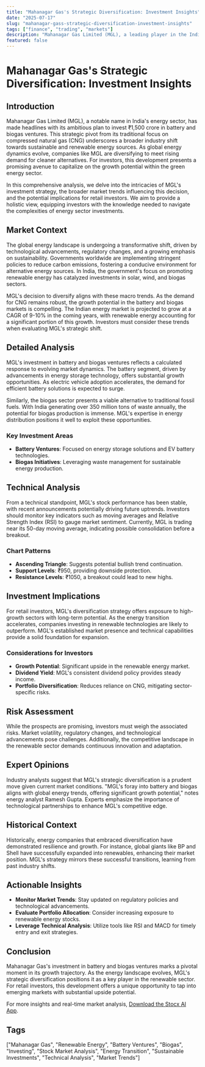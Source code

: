 ```yaml
---
title: "Mahanagar Gas's Strategic Diversification: Investment Insights"
date: "2025-07-17"
slug: "mahanagar-gass-strategic-diversification-investment-insights"
tags: ["finance", "trading", "markets"]
description: "Mahanagar Gas Limited (MGL), a leading player in the Indian energy sector, has announced a strategic investment of ₹1,500 crore into battery and biogas ventures. This move marks a significant diversification from its core business of compressed natural gas (CNG), reflecting broader trends in energy transition and sustainability. The investment is aimed at capitalizing on the burgeoning demand for alternative energy sources and aligning with global sustainability goals. For retail investors, this development offers a unique opportunity to explore growth in the renewable energy sector, leveraging MGL's robust market presence and technical expertise. With increasing emphasis on clean energy and government incentives, MGL's expansion could yield significant returns. However, investors should consider the inherent risks associated with market volatility and technology adoption. This comprehensive analysis explores the implications of MGL's diversification strategy, offering actionable insights for informed investment decisions."
featured: false
---
```


# Mahanagar Gas's Strategic Diversification: Investment Insights

## Introduction

Mahanagar Gas Limited (MGL), a notable name in India's energy sector, has made headlines with its ambitious plan to invest ₹1,500 crore in battery and biogas ventures. This strategic pivot from its traditional focus on compressed natural gas (CNG) underscores a broader industry shift towards sustainable and renewable energy sources. As global energy dynamics evolve, companies like MGL are diversifying to meet rising demand for cleaner alternatives. For investors, this development presents a promising avenue to capitalize on the growth potential within the green energy sector.

In this comprehensive analysis, we delve into the intricacies of MGL's investment strategy, the broader market trends influencing this decision, and the potential implications for retail investors. We aim to provide a holistic view, equipping investors with the knowledge needed to navigate the complexities of energy sector investments.

## Market Context

The global energy landscape is undergoing a transformative shift, driven by technological advancements, regulatory changes, and a growing emphasis on sustainability. Governments worldwide are implementing stringent policies to reduce carbon emissions, fostering a conducive environment for alternative energy sources. In India, the government's focus on promoting renewable energy has catalyzed investments in solar, wind, and biogas sectors.

MGL's decision to diversify aligns with these macro trends. As the demand for CNG remains robust, the growth potential in the battery and biogas markets is compelling. The Indian energy market is projected to grow at a CAGR of 9-10% in the coming years, with renewable energy accounting for a significant portion of this growth. Investors must consider these trends when evaluating MGL's strategic shift.

## Detailed Analysis

MGL's investment in battery and biogas ventures reflects a calculated response to evolving market dynamics. The battery segment, driven by advancements in energy storage technology, offers substantial growth opportunities. As electric vehicle adoption accelerates, the demand for efficient battery solutions is expected to surge.

Similarly, the biogas sector presents a viable alternative to traditional fossil fuels. With India generating over 350 million tons of waste annually, the potential for biogas production is immense. MGL's expertise in energy distribution positions it well to exploit these opportunities.

### Key Investment Areas
- **Battery Ventures**: Focused on energy storage solutions and EV battery technologies.
- **Biogas Initiatives**: Leveraging waste management for sustainable energy production.

## Technical Analysis

From a technical standpoint, MGL's stock performance has been stable, with recent announcements potentially driving future uptrends. Investors should monitor key indicators such as moving averages and Relative Strength Index (RSI) to gauge market sentiment. Currently, MGL is trading near its 50-day moving average, indicating possible consolidation before a breakout.

### Chart Patterns
- **Ascending Triangle**: Suggests potential bullish trend continuation.
- **Support Levels**: ₹950, providing downside protection.
- **Resistance Levels**: ₹1050, a breakout could lead to new highs.

## Investment Implications

For retail investors, MGL's diversification strategy offers exposure to high-growth sectors with long-term potential. As the energy transition accelerates, companies investing in renewable technologies are likely to outperform. MGL's established market presence and technical capabilities provide a solid foundation for expansion.

### Considerations for Investors
- **Growth Potential**: Significant upside in the renewable energy market.
- **Dividend Yield**: MGL's consistent dividend policy provides steady income.
- **Portfolio Diversification**: Reduces reliance on CNG, mitigating sector-specific risks.

## Risk Assessment

While the prospects are promising, investors must weigh the associated risks. Market volatility, regulatory changes, and technological advancements pose challenges. Additionally, the competitive landscape in the renewable sector demands continuous innovation and adaptation.

## Expert Opinions

Industry analysts suggest that MGL's strategic diversification is a prudent move given current market conditions. "MGL's foray into battery and biogas aligns with global energy trends, offering significant growth potential," notes energy analyst Ramesh Gupta. Experts emphasize the importance of technological partnerships to enhance MGL's competitive edge.

## Historical Context

Historically, energy companies that embraced diversification have demonstrated resilience and growth. For instance, global giants like BP and Shell have successfully expanded into renewables, enhancing their market position. MGL's strategy mirrors these successful transitions, learning from past industry shifts.

## Actionable Insights

- **Monitor Market Trends**: Stay updated on regulatory policies and technological advancements.
- **Evaluate Portfolio Allocation**: Consider increasing exposure to renewable energy stocks.
- **Leverage Technical Analysis**: Utilize tools like RSI and MACD for timely entry and exit strategies.

## Conclusion

Mahanagar Gas's investment in battery and biogas ventures marks a pivotal moment in its growth trajectory. As the energy landscape evolves, MGL's strategic diversification positions it as a key player in the renewable sector. For retail investors, this development offers a unique opportunity to tap into emerging markets with substantial upside potential.

For more insights and real-time market analysis, [Download the Stocx AI App](https://stocx.co).

## Tags
["Mahanagar Gas", "Renewable Energy", "Battery Ventures", "Biogas", "Investing", "Stock Market Analysis", "Energy Transition", "Sustainable Investments", "Technical Analysis", "Market Trends"]
